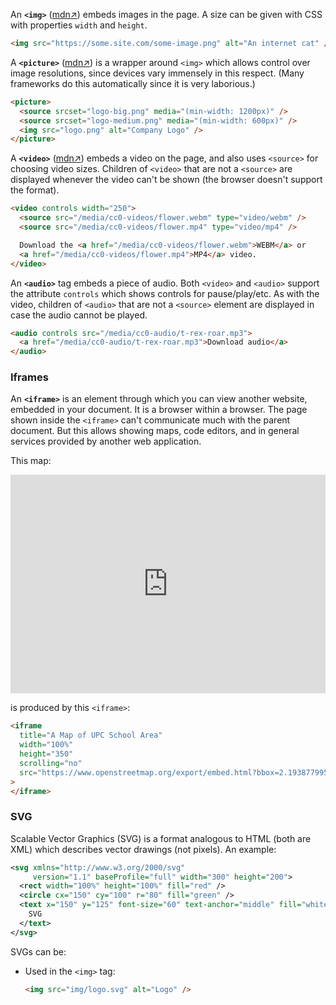 
An **`<img>`** ([mdn&UpperRightArrow;](https://developer.mozilla.org/en-US/docs/Web/HTML/Element/img)) embeds images in the page. A size can be given with CSS with properties `width` and `height`.

```html
<img src="https://some.site.com/some-image.png" alt="An internet cat" />
```

A **`<picture>`** ([mdn&UpperRightArrow;](https://developer.mozilla.org/en-US/docs/Web/HTML/Element/picture)) is a wrapper around `<img>` which allows control over image resolutions, since devices vary immensely in this respect. (Many frameworks do this automatically since it is very laborious.)

```html
<picture>
  <source srcset="logo-big.png" media="(min-width: 1200px)" />
  <source srcset="logo-medium.png" media="(min-width: 600px)" />
  <img src="logo.png" alt="Company Logo" />
</picture>
```

A **`<video>`** ([mdn&UpperRightArrow;](https://developer.mozilla.org/en-US/docs/Web/HTML/Element/video)) embeds a video on the page, and also uses `<source>` for choosing video sizes. Children of `<video>` that are not a `<source>` are displayed whenever the video can't be shown (the browser doesn't support the format).

```html
<video controls width="250">
  <source src="/media/cc0-videos/flower.webm" type="video/webm" />
  <source src="/media/cc0-videos/flower.mp4" type="video/mp4" />

  Download the <a href="/media/cc0-videos/flower.webm">WEBM</a> or
  <a href="/media/cc0-videos/flower.mp4">MP4</a> video.
</video>
```



An **`<audio>`** tag embeds a piece of audio. Both `<video>` and `<audio>` support the attribute `controls` which shows controls for pause/play/etc. As with the video, children of `<audio>` that are not a `<source>` element are displayed in case the audio cannot be played.

```html
<audio controls src="/media/cc0-audio/t-rex-roar.mp3">
  <a href="/media/cc0-audio/t-rex-roar.mp3">Download audio</a>
</audio>
```

### Iframes

An **`<iframe>`** is an element through which you can view another website, embedded in your document. It is a browser within a browser. The page shown inside the `<iframe>` can't communicate much with the parent document. But this allows showing maps, code editors, and in general services provided by another web application.

This map:

<iframe title="A Map of UPC School Area" width="100%" height="350" frameborder="0" scrolling="no" marginheight="0" marginwidth="0" src="https://www.openstreetmap.org/export/embed.html?bbox=2.193877995014191%2C41.39688187508314%2C2.1980917453765874%2C41.39862026407342&amp;layer=mapnik">
</iframe>

is produced by this `<iframe>`:

```html
<iframe
  title="A Map of UPC School Area"
  width="100%"
  height="350"
  scrolling="no"
  src="https://www.openstreetmap.org/export/embed.html?bbox=2.193877995014191%2C41.39688187508314%2C2.1980917453765874%2C41.39862026407342&amp;layer=mapnik"
>
</iframe>
```

### SVG

Scalable Vector Graphics (SVG) is a format analogous to HTML (both are XML) which describes vector drawings (not pixels). An example:

```svg
<svg xmlns="http://www.w3.org/2000/svg"
     version="1.1" baseProfile="full" width="300" height="200">
  <rect width="100%" height="100%" fill="red" />
  <circle cx="150" cy="100" r="80" fill="green" />
  <text x="150" y="125" font-size="60" text-anchor="middle" fill="white">
    SVG
  </text>
</svg>
```

SVGs can be:

* Used in the `<img>` tag:
  ```html
  <img src="img/logo.svg" alt="Logo" />
  ```
